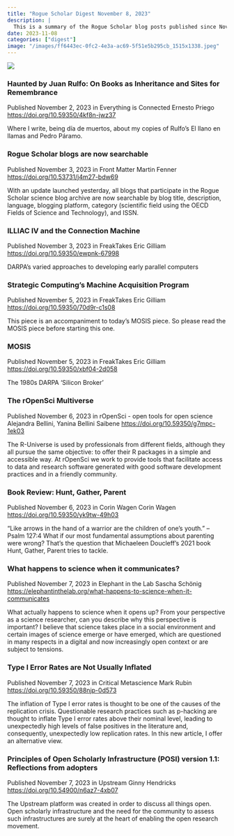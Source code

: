 ```yaml
---
title: "Rogue Scholar Digest November 8, 2023"
description: |
  This is a summary of the Rogue Scholar blog posts published since November 2, 2023. Find out more (including search for other posts) via Rogue Scholar.
date: 2023-11-08
categories: ["digest"]
image: "/images/ff6443ec-0fc2-4e3a-ac69-5f51e5b295cb_1515x1338.jpeg"
---
```


![](/images/ff6443ec-0fc2-4e3a-ac69-5f51e5b295cb_1515x1338.jpeg)

### Haunted by Juan Rulfo: On Books as Inheritance and Sites for Remembrance

Published November 2, 2023 in Everything is Connected\n
Ernesto Priego
<https://doi.org/10.59350/4kf8n-jwz37>

Where I write, being día de muertos, about my copies of Rulfo’s El llano en llamas and Pedro Páramo.

### Rogue Scholar blogs are now searchable
Published November 3, 2023 in Front Matter
Martin Fenner
<https://doi.org/10.53731/j4m27-bdw69>

With an update launched yesterday, all blogs that participate in the Rogue Scholar science blog archive are now searchable by blog title, description, language, blogging platform, category (scientific field using the OECD Fields of Science and Technology), and ISSN.

### ILLIAC IV and the Connection Machine
Published November 3, 2023 in FreakTakes
Eric Gilliam
<https://doi.org/10.59350/ewpnk-67998>

DARPA's varied approaches to developing early parallel computers

### Strategic Computing's Machine Acquisition Program
Published November 5, 2023 in FreakTakes
Eric Gilliam
<https://doi.org/10.59350/70d9r-c1s08>

This piece is an accompaniment to today’s MOSIS piece. So please read the MOSIS piece before starting this one.

### MOSIS
Published November 5, 2023 in FreakTakes
Eric Gilliam
<https://doi.org/10.59350/xbf04-2d058>

The 1980s DARPA 'Silicon Broker'

### The rOpenSci Multiverse
Published November 6, 2023 in rOpenSci - open tools for open science
Alejandra Bellini, Yanina Bellini Saibene
<https://doi.org/10.59350/g7mpc-1ek03>

The R-Universe is used by professionals from different fields, although they all pursue the same objective: to offer their R packages in a simple and accessible way. At rOpenSci we work to provide tools that facilitate access to data and research software generated with good software development practices and in a friendly community.

### Book Review: Hunt, Gather, Parent
Published November 6, 2023 in Corin Wagen
Corin Wagen
<https://doi.org/10.59350/yk9tw-49h03>

“Like arrows in the hand of a warrior are the children of one's youth.” –Psalm 127:4 What if our most fundamental assumptions about parenting were wrong? That’s the question that Michaeleen Doucleff’s 2021 book Hunt, Gather, Parent tries to tackle.

### What happens to science when it communicates?
Published November 7, 2023 in Elephant in the Lab
Sascha Schönig
<https://elephantinthelab.org/what-happens-to-science-when-it-communicates>

What actually happens to science when it opens up? From your perspective as a science researcher, can you describe why this perspective is important? I believe that science takes place in a social environment and certain images of science emerge or have emerged, which are questioned in many respects in a digital and now increasingly open context or are subject to tensions.

### Type I Error Rates are Not Usually Inflated
Published November 7, 2023 in Critical Metascience
Mark Rubin
<https://doi.org/10.59350/88njp-0d573>

The inflation of Type I error rates is thought to be one of the causes of the replication crisis. Questionable research practices such as p-hacking are thought to inflate Type I error rates above their nominal level, leading to unexpectedly high levels of false positives in the literature and, consequently, unexpectedly low replication rates. In this new article, I offer an alternative view.

### Principles of Open Scholarly Infrastructure (POSI) version 1.1: Reflections from adopters
Published November 7, 2023 in Upstream
Ginny Hendricks
<https://doi.org/10.54900/n6az7-4xb07>

The Upstream platform was created in order to discuss all things open. Open scholarly infrastructure and the need for the community to assess such infrastructures are surely at the heart of enabling the open research movement.
